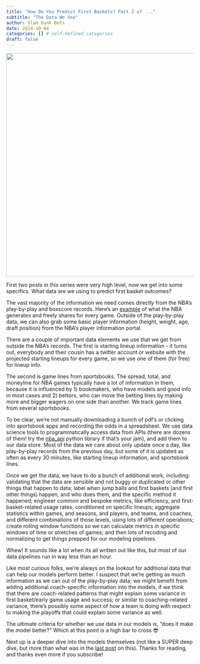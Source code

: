 ```yaml
---
title: "How Do You Predict First Baskets? Part 2 of ..."
subtitle: "The Data We Use"
author: Slam Dunk Bets
date: 2024-10-04
categories: [] # self-defined categories
draft: false
---
```


![](../../images/library.jpeg){width=600}

First two posts in this series were very high level, now we get into some specifics. What data are we using to predict first basket outcomes?

The vast majority of the information we need comes directly from the NBA's play-by-play and boxscore records. Here's an [example](https://statsdmz.nba.com/pdfs/20231225/20231225_GSWDEN_book.pdf) of what the NBA generates and freely shares for every game. Outside of the play-by-play data, we can also grab some basic player information (height, weight, age, draft position) from the NBA's player information portal.

There are a couple of important data elements we use that we get from outside the NBA's records. The first is starting lineup information - it turns out, everybody and their cousin has a twitter account or website with the projected starting lineups for every game, so we use one of them (for free) for lineup info.

The second is game lines from sportsbooks. The spread, total, and moneyline for NBA games typically have a lot of information in them, because it is influenced by 1) bookmakers, who have models and good info in most cases and 2) bettors, who can move the betting lines by making more and bigger wagers on one side than another. We track game lines from several sportsbooks.

To be clear, we're not manually downloading a bunch of pdf's or clicking into sportsbook apps and recording the odds in a spreadsheet. We use data science tools to programmatically access data from APIs (there are dozens of them! try the [nba_api](https://pypi.org/project/nba_api/) python library if that's your jam), and add them to our data store. Most of the data we care about only update once a day, like play-by-play records from the previous day, but some of it is updated as often as every 30 minutes, like starting lineup information, and sportsbook lines.

Once we get the data, we have to do a bunch of additional work, including: validating that the data are sensible and not buggy or duplicated or other things that happen to data; label when jump balls and first baskets (and first other things) happen, and who does them, and the specific method it happened; engineer common and bespoke metrics, like efficiency, and first-basket-related usage rates, conditioned on specific lineups; aggregate statistics within games, and seasons, and players, and teams, and coaches, and different combinations of those levels, using lots of different operations; create rolling window functions so we can calculate metrics in specific windows of time or stretches of games; and then lots of recoding and normalizing to get things prepped for our modeling pipelines.

Whew! It sounds like a lot when its all written out like this, but most of our data pipelines run in way less than an hour.

Like most curious folks, we're always on the lookout for additional data that can help our models perform better. I suspect that we're getting as much information as we can out of the play-by-play data; we might benefit from adding additional coach-specific information into the models, if we think that there are coach-related patterns that might explain some variance in first basket/early game usage and success; or similar to coaching-related variance, there's possibly some aspect of how a team is doing with respect to making the playoffs that could explain some variance as well.

The ultimate criteria for whether we use data in our models is, "does it make the model better?" Which at this point is a high bar to cross 😎

Next up is a deeper dive into the models themselves (not like a SUPER deep dive, but more than what was in the [last post](predict-first-baskets-1.qmd) on this). Thanks for reading, and thanks even more if you subscribe!
